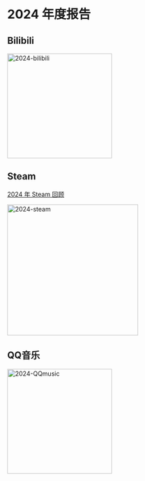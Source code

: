 
# 2024 年度报告

## Bilibili


<Zoom>
  <img
    width="240px"
    src={bilibili}
    className="mx-auto block"
    alt="2024-bilibili"
    decoding="async"
    loading="lazy"
  />
</Zoom>

## Steam

[2024 年 Steam 回顾](https://s.team/y24/gndmnpdf?l=schinese)

<Zoom>
  <img
    width="300px"
    src="https://shared.cloudflare.steamstatic.com/social_sharing/replay2024/a4d8e127ce50fa0f48c34f91c7be0120576735b6.png"
    className="mx-auto block"
    alt="2024-steam"
    decoding="async"
    loading="lazy"
  />
</Zoom>

## QQ音乐


<Zoom>
  <img
    width="240px"
    src={QQmusic}
    alt="2024-QQmusic"
    className="mx-auto block"
    decoding="async"
    loading="lazy"
  />
</Zoom>
